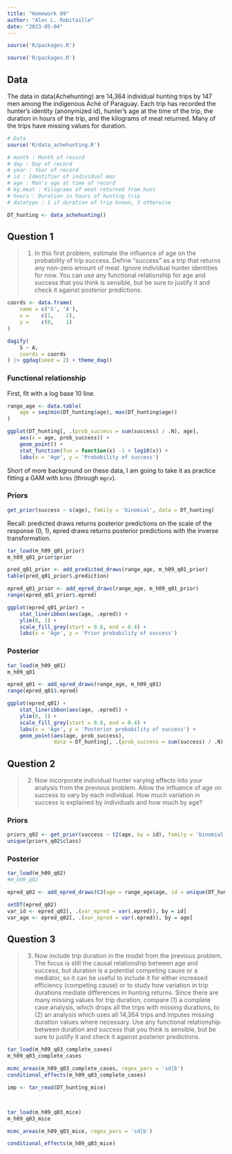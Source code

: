```yaml
---
title: "Homework 09"
author: "Alec L. Robitaille"
date: "2023-05-04"
---
```


```r
source('R/packages.R')
```

```r
source('R/packages.R')
```


## Data 

The data in data(Achehunting) are 14,364 individual hunting trips by 147 men
among the indigenous Aché of Paraguay. Each trip has recorded the hunter’s identity
(anonymized id), hunter’s age at the time of the trip, the duration in hours of the
trip, and the kilograms of meat returned. Many of the trips have missing values for
duration.

```r
# Data
source('R/data_achehunting.R')

# month : Month of record
# day : Day of record
# year : Year of record
# id : Identifier of individual man
# age : Man's age at time of record
# kg.meat : Kilograms of meat returned from hunt
# hours : Duration in hours of hunting trip
# datatype : 1 if duration of trip known, 3 otherwise

DT_hunting <- data_achehunting()
```



## Question 1

> 1. In this first problem, estimate the influence of age on the probability of trip success. Define “success” as a trip that returns any non-zero amount of meat. Ignore
individual hunter identities for now. You can use any functional relationship for age
and success that you think is sensible, but be sure to justify it and check it against
posterior predictions.


```r
coords <- data.frame(
    name = c('S', 'A'),
    x =    c(1,    2),
    y =    c(0,    1)
)

dagify(
	S ~ A,
	coords = coords
) |> ggdag(seed = 2) + theme_dag()
```

### Functional relationship

First, fit with a log base 10 line. 

```r
range_age <- data.table(
    age = seq(min(DT_hunting$age), max(DT_hunting$age))
)

ggplot(DT_hunting[, .(prob_success = sum(success) / .N), age], 
    aes(x = age, prob_success)) + 
    geom_point() + 
    stat_function(fun = function(x) -1 + log10(x)) + 
    labs(x = 'Age', y = 'Probability of success')
```

Short of more background on these data, I am going to take it as practice fitting
a GAM with `brms` (through `mgcv`).


### Priors
```r
get_prior(success ~ s(age), family = 'binomial', data = DT_hunting)
```


Recall: predicted draws returns posterior predictions on the scale of the response 
(0, 1), epred draws returns posterior predictions with the inverse transformation. 

```r
tar_load(m_h09_q01_prior)
m_h09_q01_prior$prior

pred_q01_prior <- add_predicted_draws(range_age, m_h09_q01_prior)
table(pred_q01_prior$.prediction)

epred_q01_prior <- add_epred_draws(range_age, m_h09_q01_prior)
range(epred_q01_prior$.epred)

ggplot(epred_q01_prior) + 
    stat_lineribbon(aes(age, .epred)) + 
    ylim(0, 1) +
    scale_fill_grey(start = 0.8, end = 0.4) + 
    labs(x = 'Age', y = 'Prior probability of success')
```

### Posterior

```r
tar_load(m_h09_q01)
m_h09_q01

epred_q01 <- add_epred_draws(range_age, m_h09_q01)
range(epred_q01$.epred)

ggplot(epred_q01) + 
    stat_lineribbon(aes(age, .epred)) + 
    ylim(0, 1) +
    scale_fill_grey(start = 0.8, end = 0.4) + 
    labs(x = 'Age', y = 'Posterior probability of success') + 
    geom_point(aes(age, prob_success), 
               data = DT_hunting[, .(prob_success = sum(success) / .N), age])
```



## Question 2

> 2. Now incorporate individual hunter varying effects into your analysis from the
previous problem. Allow the influence of age on success to vary by each individual.
How much variation in success is explained by individuals and how much by age?

### Priors

```r
priors_q02 <- get_prior(success ~ t2(age, by = id), family = 'binomial', data = DT_hunting)
unique(priors_q02$class)
```

### Posterior

```r
tar_load(m_h09_q02)
#m_h09_q02

epred_q02 <- add_epred_draws(CJ(age = range_age$age, id = unique(DT_hunting$id)), m_h09_q02)

setDT(epred_q02)
var_id <- epred_q02[, .(var_epred = var(.epred)), by = id]
var_age <- epred_q02[, .(var_epred = var(.epred)), by = age]
```

## Question 3

> 3. Now include trip duration in the model from the previous problem. The focus
is still the causal relationship between age and success, but duration is a potential
competing cause or a mediator, so it can be useful to include it for either increased
efficiency (competing cause) or to study how variation in trip durations mediate differences in hunting returns. Since there are many missing values for trip duration,
compare (1) a complete case analysis, which drops all the trips with missing durations, to (2) an analysis which uses all 14,364 trips and imputes missing duration
values where necessary. Use any functional relationship between duration and success that you think is sensible, but be sure to justify it and check it against posterior
predictions.

```r
tar_load(m_h09_q03_complete_cases)
m_h09_q03_complete_cases

mcmc_areas(m_h09_q03_complete_cases, regex_pars = 'sd|b')
conditional_effects(m_h09_q03_complete_cases)
```





```r

imp <- tar_read(DT_hunting_mice)



tar_load(m_h09_q03_mice)
m_h09_q03_mice

mcmc_areas(m_h09_q03_mice, regex_pars = 'sd|b')

conditional_effects(m_h09_q03_mice)
```